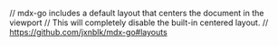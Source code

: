 // mdx-go includes a default layout that centers the document in the viewport
// This will completely disable the built-in centered layout.
// https://github.com/jxnblk/mdx-go#layouts

<Head>
  <title>Pedro Duarte ✌ Front end developer</title>
</Head>

<Readme />
<GA />
